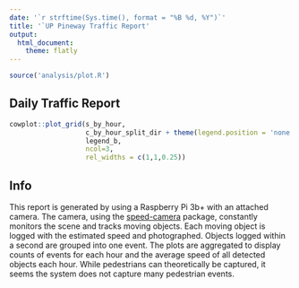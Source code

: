```yaml
---
date: '`r strftime(Sys.time(), format = "%B %d, %Y")`'
title: '`UP Pineway Traffic Report'
output: 
  html_document:
    theme: flatly
---
```


```r
source('analysis/plot.R')
```

## Daily Traffic Report {.tabset}
```r
cowplot::plot_grid(s_by_hour,
                   c_by_hour_split_dir + theme(legend.position = 'none'),
                   legend_b,
                   ncol=3,
                   rel_widths = c(1,1,0.25))
```

## Info {.tabset}
This report is generated by using a Raspberry Pi 3b+ with an attached camera. The camera, using the [speed-camera](https://github.com/pageauc/speed-camera) package, constantly monitors the scene and tracks moving objects. Each moving object is logged with the estimated speed and photographed. Objects logged within a second are grouped into one event. The plots are aggregated to display counts of events for each hour and the average speed of all detected objects each hour. While pedestrians can theoretically be captured, it seems the system does not capture many pedestrian events.